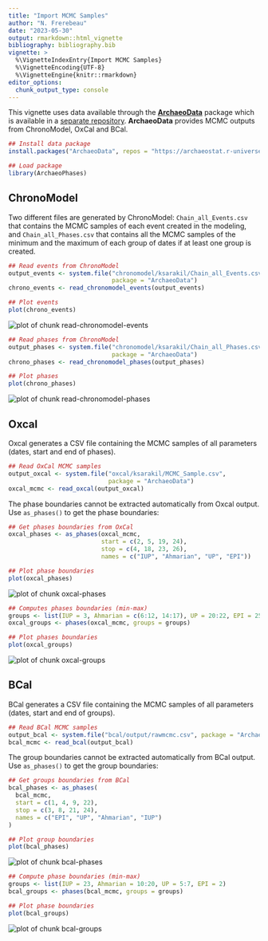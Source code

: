 ```yaml
---
title: "Import MCMC Samples"
author: "N. Frerebeau"
date: "2023-05-30"
output: rmarkdown::html_vignette
bibliography: bibliography.bib
vignette: >
  %\VignetteIndexEntry{Import MCMC Samples}
  %\VignetteEncoding{UTF-8}
  %\VignetteEngine{knitr::rmarkdown}
editor_options:
  chunk_output_type: console
---
```




This vignette uses data available through the [**ArchaeoData**](https://github.com/ArchaeoStat/ArchaeoData) package which is available in a [separate repository](https://archaeostat.r-universe.dev). **ArchaeoData** provides MCMC outputs from ChronoModel, OxCal and BCal.


```r
## Install data package
install.packages("ArchaeoData", repos = "https://archaeostat.r-universe.dev")
```


```r
## Load package
library(ArchaeoPhases)
```

## ChronoModel

Two different files are generated by ChronoModel: `Chain_all_Events.csv` that contains the MCMC samples of each event created in the modeling, and `Chain_all_Phases.csv` that contains all the MCMC samples of the minimum and the maximum of each group of dates if at least one group is created.


```r
## Read events from ChronoModel
output_events <- system.file("chronomodel/ksarakil/Chain_all_Events.csv",
                             package = "ArchaeoData")
chrono_events <- read_chronomodel_events(output_events)

## Plot events
plot(chrono_events)
```

<img src="./figures/read-chronomodel-events-1.png" alt="plot of chunk read-chronomodel-events" style="display: block; margin: auto;" />


```r
## Read phases from ChronoModel
output_phases <- system.file("chronomodel/ksarakil/Chain_all_Phases.csv",
                             package = "ArchaeoData")
chrono_phases <- read_chronomodel_phases(output_phases)

## Plot phases
plot(chrono_phases)
```

<img src="./figures/read-chronomodel-phases-1.png" alt="plot of chunk read-chronomodel-phases" style="display: block; margin: auto;" />

## Oxcal

Oxcal generates a CSV file containing the MCMC samples of all parameters (dates, start and end of phases).


```r
## Read OxCal MCMC samples
output_oxcal <- system.file("oxcal/ksarakil/MCMC_Sample.csv",
                            package = "ArchaeoData")
oxcal_mcmc <- read_oxcal(output_oxcal)
```

The phase boundaries cannot be extracted automatically from Oxcal output. Use `as_phases()` to get the phase boundaries:


```r
## Get phases boundaries from OxCal
oxcal_phases <- as_phases(oxcal_mcmc,
                          start = c(2, 5, 19, 24),
                          stop = c(4, 18, 23, 26),
                          names = c("IUP", "Ahmarian", "UP", "EPI"))

## Plot phase boundaries
plot(oxcal_phases)
```

<img src="./figures/oxcal-phases-1.png" alt="plot of chunk oxcal-phases" style="display: block; margin: auto;" />


```r
## Computes phases boundaries (min-max)
groups <- list(IUP = 3, Ahmarian = c(6:12, 14:17), UP = 20:22, EPI = 25)
oxcal_groups <- phases(oxcal_mcmc, groups = groups)

## Plot phases boundaries
plot(oxcal_groups)
```

<img src="./figures/oxcal-groups-1.png" alt="plot of chunk oxcal-groups" style="display: block; margin: auto;" />

## BCal

BCal generates a CSV file containing the MCMC samples of all parameters (dates, start and end of groups).


```r
## Read BCal MCMC samples
output_bcal <- system.file("bcal/output/rawmcmc.csv", package = "ArchaeoData")
bcal_mcmc <- read_bcal(output_bcal)
```

The group boundaries cannot be extracted automatically from BCal output. Use `as_phases()` to get the group boundaries:


```r
## Get groups boundaries from BCal
bcal_phases <- as_phases(
  bcal_mcmc,
  start = c(1, 4, 9, 22),
  stop = c(3, 8, 21, 24),
  names = c("EPI", "UP", "Ahmarian", "IUP")
)

## Plot group boundaries
plot(bcal_phases)
```

<img src="./figures/bcal-phases-1.png" alt="plot of chunk bcal-phases" style="display: block; margin: auto;" />


```r
## Compute phase boundaries (min-max)
groups <- list(IUP = 23, Ahmarian = 10:20, UP = 5:7, EPI = 2)
bcal_groups <- phases(bcal_mcmc, groups = groups)

## Plot phase boundaries
plot(bcal_groups)
```

<img src="./figures/bcal-groups-1.png" alt="plot of chunk bcal-groups" style="display: block; margin: auto;" />
